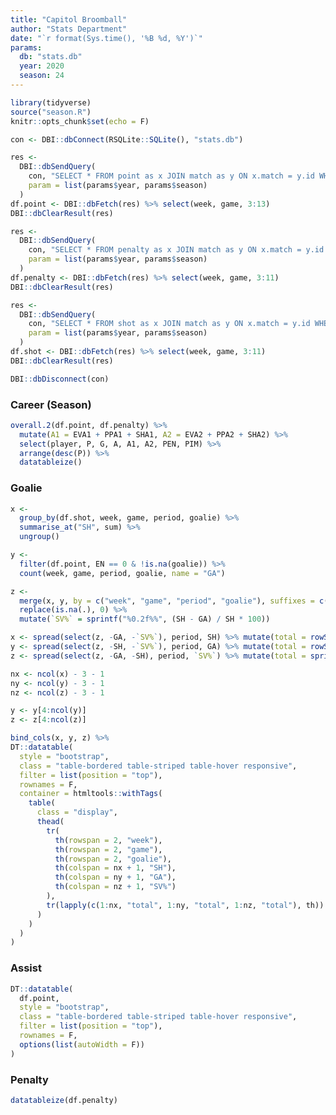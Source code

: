 ```yaml
---
title: "Capitol Broomball"
author: "Stats Department"
date: "`r format(Sys.time(), '%B %d, %Y')`"
params:
  db: "stats.db"
  year: 2020
  season: 24
---
```


```r
library(tidyverse)
source("season.R")
knitr::opts_chunk$set(echo = F)
```

```r
con <- DBI::dbConnect(RSQLite::SQLite(), "stats.db")

res <- 
  DBI::dbSendQuery(
    con, "SELECT * FROM point as x JOIN match as y ON x.match = y.id WHERE year = ? AND season = ?;", 
    param = list(params$year, params$season)
  )
df.point <- DBI::dbFetch(res) %>% select(week, game, 3:13)
DBI::dbClearResult(res)

res <- 
  DBI::dbSendQuery(
    con, "SELECT * FROM penalty as x JOIN match as y ON x.match = y.id WHERE year = ? AND season = ?;", 
    param = list(params$year, params$season)
  )
df.penalty <- DBI::dbFetch(res) %>% select(week, game, 3:11)
DBI::dbClearResult(res)

res <- 
  DBI::dbSendQuery(
    con, "SELECT * FROM shot as x JOIN match as y ON x.match = y.id WHERE year = ? AND season = ?;", 
    param = list(params$year, params$season)
  )
df.shot <- DBI::dbFetch(res) %>% select(week, game, 3:11)
DBI::dbClearResult(res)

DBI::dbDisconnect(con)
```

### Career (Season)

```r
overall.2(df.point, df.penalty) %>% 
  mutate(A1 = EVA1 + PPA1 + SHA1, A2 = EVA2 + PPA2 + SHA2) %>%
  select(player, P, G, A, A1, A2, PEN, PIM) %>%
  arrange(desc(P)) %>%
  datatableize()
```

### Goalie

```r
x <- 
  group_by(df.shot, week, game, period, goalie) %>% 
  summarise_at("SH", sum) %>% 
  ungroup()

y <-
  filter(df.point, EN == 0 & !is.na(goalie)) %>% 
  count(week, game, period, goalie, name = "GA")

z <- 
  merge(x, y, by = c("week", "game", "period", "goalie"), suffixes = c("", ".y"), all.x = T) %>%
  replace(is.na(.), 0) %>%
  mutate(`SV%` = sprintf("%0.2f%%", (SH - GA) / SH * 100))

x <- spread(select(z, -GA, -`SV%`), period, SH) %>% mutate(total = rowSums(.[4:ncol(.)]))
y <- spread(select(z, -SH, -`SV%`), period, GA) %>% mutate(total = rowSums(.[4:ncol(.)]))
z <- spread(select(z, -GA, -SH), period, `SV%`) %>% mutate(total = sprintf("%0.2f%%", (x$total - y$total) / x$total * 100))

nx <- ncol(x) - 3 - 1
ny <- ncol(y) - 3 - 1
nz <- ncol(z) - 3 - 1

y <- y[4:ncol(y)]
z <- z[4:ncol(z)]

bind_cols(x, y, z) %>%
DT::datatable(
  style = "bootstrap",
  class = "table-bordered table-striped table-hover responsive",
  filter = list(position = "top"),
  rownames = F,
  container = htmltools::withTags(
    table(
      class = "display",
      thead(
        tr(
          th(rowspan = 2, "week"),
          th(rowspan = 2, "game"),
          th(rowspan = 2, "goalie"),
          th(colspan = nx + 1, "SH"),
          th(colspan = ny + 1, "GA"),
          th(colspan = nz + 1, "SV%")
        ),
        tr(lapply(c(1:nx, "total", 1:ny, "total", 1:nz, "total"), th))
      )
    )
  )
)
```

### Assist

```r
DT::datatable(
  df.point,
  style = "bootstrap",
  class = "table-bordered table-striped table-hover responsive",
  filter = list(position = "top"),
  rownames = F,
  options(list(autoWidth = F))
)
```

### Penalty

```r
datatableize(df.penalty)
```


